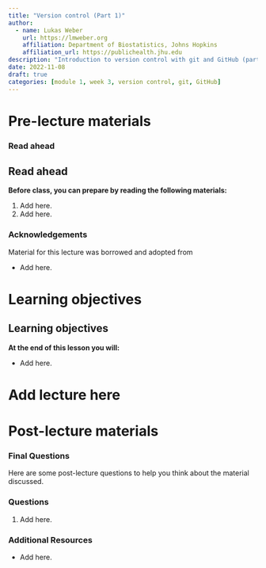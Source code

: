 ```yaml
---
title: "Version control (Part 1)"
author: 
  - name: Lukas Weber
    url: https://lmweber.org
    affiliation: Department of Biostatistics, Johns Hopkins
    affiliation_url: https://publichealth.jhu.edu
description: "Introduction to version control with git and GitHub (part 1)"
date: 2022-11-08
draft: true
categories: [module 1, week 3, version control, git, GitHub]
---
```


<!-- Add interesting quote -->

# Pre-lecture materials

### Read ahead

::: callout-note
## Read ahead

**Before class, you can prepare by reading the following materials:**

1.  Add here.
2.  Add here.
:::

### Acknowledgements

Material for this lecture was borrowed and adopted from

-   Add here.

# Learning objectives

::: callout-note
# Learning objectives

**At the end of this lesson you will:**

-   Add here.
:::

# Add lecture here

# Post-lecture materials

### Final Questions

Here are some post-lecture questions to help you think about the material discussed.

::: callout-note
### Questions

1.  Add here.
:::

### Additional Resources

::: callout-tip
-   Add here.
:::
